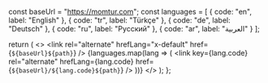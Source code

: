   const baseUrl = "https://momtur.com";
  const languages = [
    { code: "en", label: "English" },
    { code: "tr", label: "Türkçe" },
    { code: "de", label: "Deutsch" },
    { code: "ru", label: "Русский" },
    { code: "ar", label: "العربية" }
  ];
  
  return (
    <>
      <link rel="alternate" hrefLang="x-default" href={`${baseUrl}${path}`} />
      {languages.map(lang => (
        <link 
          key={lang.code}
          rel="alternate" 
          hrefLang={lang.code} 
          href={`${baseUrl}/${lang.code}${path}`} 
        />
      ))}
    </>
  );
};